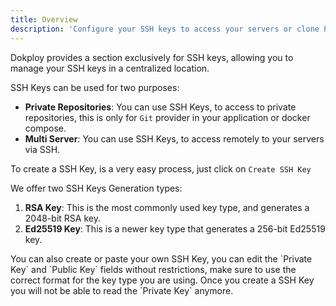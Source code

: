 ```yaml
---
title: Overview
description: 'Configure your SSH keys to access your servers or clone Private Repositories.'
---
```



Dokploy provides a section exclusively for SSH keys, allowing you to manage your SSH keys in a centralized location.

SSH Keys can be used for two purposes:

- **Private Repositories**: You can use SSH Keys, to access to private repositories, this is only for `Git` provider
in your application or docker compose.
- **Multi Server**: You can use SSH Keys, to access remotely to your servers via SSH.

To create a SSH Key, is a very easy process, just click on `Create SSH Key`

We offer two SSH Keys Generation types:

1. **RSA Key**: This is the most commonly used key type, and generates a 2048-bit RSA key.
2. **Ed25519 Key**: This is a newer key type that generates a 256-bit Ed25519 key.

<Callout>
    You can also create or paste your own SSH Key, you can edit the `Private Key` and `Public Key` fields without restrictions,
    make sure to use the correct format for the key type you are using.
</Callout>

<Callout type='warn'>
    Once you create a SSH Key you will not be able to read the `Private Key` anymore.
</Callout>